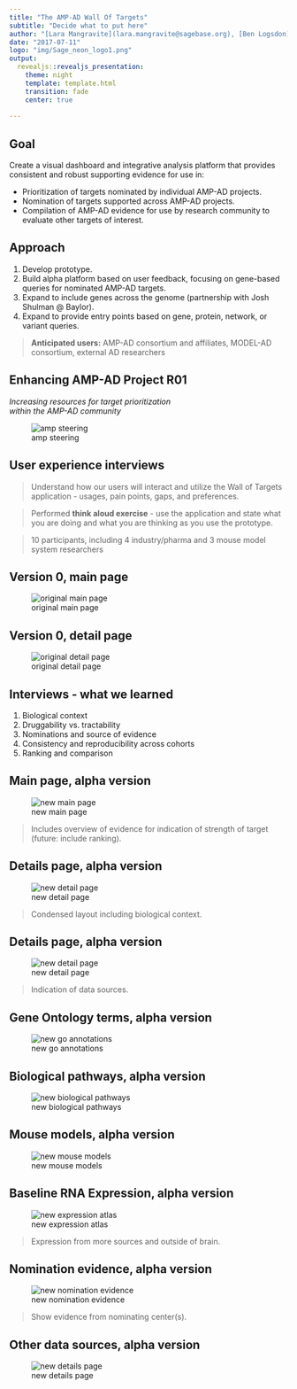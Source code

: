 ```yaml
---
title: "The AMP-AD Wall Of Targets"
subtitle: "Decide what to put here"
author: "[Lara Mangravite](lara.mangravite@sagebase.org), [Ben Logsdon](ben.logsdon@sagebase.org),<br/>[Kenneth Daily](mailto:kenneth.daily@sagebase.org)"
date: "2017-07-11"
logo: "img/Sage_neon_logo1.png"
output:
  revealjs::revealjs_presentation:
    theme: night
    template: template.html
    transition: fade
    center: true
    
---
```


## Goal

Create a visual dashboard and integrative analysis platform that provides consistent and robust supporting evidence for use in:

* Prioritization of targets nominated by individual AMP-AD projects.
* Nomination of targets supported across AMP-AD projects.
* Compilation of AMP-AD evidence for use by research community to evaluate other targets of interest.

## Approach

1. Develop prototype.
1. Build alpha platform based on user feedback, focusing on gene-based
queries for nominated AMP-AD targets.
1. Expand to include genes across the genome (partnership with
Josh Shulman @ Baylor).
1. Expand to provide entry points based on gene, protein, network,
or variant queries.

> **Anticipated users:** AMP-AD consortium and affiliates, MODEL-AD consortium, external AD researchers

## Enhancing AMP-AD Project R01

*Increasing resources for target prioritization<br/>within the AMP-AD community*

![amp steering](img/ampadsteering.png)

## User experience interviews

> Understand how our users will interact and utilize the Wall of Targets application - usages, pain points, gaps, and preferences.

> Performed **think aloud exercise** - use the application and state what you are doing and what you are thinking as you use the prototype. 

> 10 participants, including 4 industry/pharma and 3 mouse model system researchers

## Version 0, main page

![original main page](img/old_mainpage.png)

## Version 0, detail page

![original detail page](img/old_details_SYT1.png)

## Interviews - what we learned

1. Biological context
1. Druggability vs. tractability
1. Nominations and source of evidence
1. Consistency and reproducibility across cohorts
1. Ranking and comparison

## Main page, alpha version

![new main page](img/new_mainpage.png)

> Includes overview of evidence for indication of strength of target (future: include ranking).

## Details page, alpha version

![new detail page](img/new_detailspage_syt1.png)

> Condensed layout including biological context.

## Details page, alpha version

![new detail page](img/new_detailspage_syt1_annotated.png)

> Indication of data sources.

## Gene Ontology terms, alpha version

![new go annotations](img/new_goannot_syt1.png)

## Biological pathways, alpha version

![new biological pathways](img/new_biopathways_syt1.png)

## Mouse models, alpha version

![new mouse models](img/new_mousemodels.png)

## Baseline RNA Expression, alpha version

![new expression atlas](img/new_expressionatlas.png)

> Expression from more sources and outside of brain.

## Nomination evidence, alpha version

![new nomination evidence](img/new_nominationevidence_SYT1.png)

> Show evidence from nominating center(s).

## Other data sources, alpha version

![new details page](img/new_detailspage_syt1_annotated.png)
